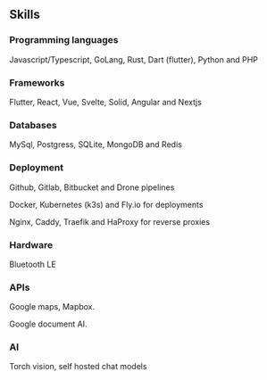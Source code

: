 ## Skills

### Programming languages

Javascript/Typescript, GoLang, Rust, Dart (flutter), Python and PHP

### Frameworks

Flutter, React, Vue, Svelte, Solid, Angular and Nextjs

### Databases

MySql, Postgress, SQLite, MongoDB and Redis

### Deployment

Github, Gitlab, Bitbucket and Drone pipelines

Docker, Kubernetes (k3s) and Fly.io for deployments

Nginx, Caddy, Traefik and HaProxy for reverse proxies

### Hardware

Bluetooth LE

### APIs

Google maps, Mapbox.

Google document AI.

### AI

Torch vision, self hosted chat models
